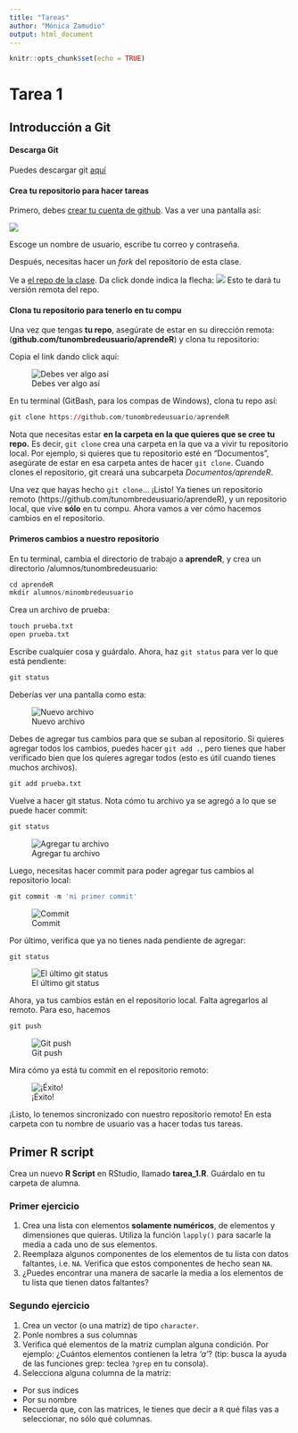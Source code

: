 ---
title: "Tareas"
author: "Mónica Zamudio"
output: html_document
---

```{r setup, include=FALSE}
knitr::opts_chunk$set(echo = TRUE)
```

# Tarea 1
## Introducción a Git
#### Descarga Git

Puedes descargar git [aquí](https://git-scm.com/downloads)

#### Crea tu repositorio para hacer tareas

Primero, debes [crear tu cuenta de github](github.com). Vas a ver una pantalla así:

![](../img/abre_cuenta.png) 

Escoge un nombre de usuario, escribe tu correo y contraseña.

Después, necesitas hacer un *fork* del repositorio de esta clase.

Ve a [el repo de la clase](https://github.com/monzalo14/aprendeR). Da click donde indica la flecha: ![](../img/fork_repo.png) Esto te dará tu versión remota del repo. 

#### Clona tu repositorio para tenerlo en tu compu

Una vez que tengas **tu repo**, asegúrate de estar en su dirección remota: (**github.com/tunombredeusuario/aprendeR**) y clona tu repositorio: 

Copia el link dando click aquí:

![Debes ver algo así](../img/clone_repo.png)

En tu terminal (GitBash, para los compas de Windows), clona tu repo así:

```{r, eval = F}
git clone https://github.com/tunombredeusuario/aprendeR
```

Nota que necesitas estar **en la carpeta en la que quieres que se cree tu repo.** Es decir, `git clone` crea una carpeta en la que va a vivir tu repositorio local. Por ejemplo, si quieres que tu repositorio esté en "Documentos", asegúrate de estar en esa carpeta antes de hacer `git clone`. Cuando clones el repositorio, git creará una subcarpeta *Documentos/aprendeR*. 

Una vez que hayas hecho `git clone`... ¡Listo! Ya tienes un repositorio remoto (https://github.com/tunombredeusuario/aprendeR), y un repositorio local, que vive **sólo** en tu compu.
Ahora vamos a ver cómo hacemos cambios en el repositorio. 

#### Primeros cambios a nuestro repositorio

En tu terminal, cambia el directorio de trabajo a **aprendeR**, y crea un directorio /alumnos/tunombredeusuario:

```{r, eval = F}
cd aprendeR
mkdir alumnos/minombredeusuario
```

Crea un archivo de prueba:

```{r, eval = F}
touch prueba.txt
open prueba.txt
```

Escribe cualquier cosa y guárdalo.
Ahora, haz `git status` para ver lo que está pendiente:

```{r, eval = F}
git status
```

Deberías ver una pantalla como esta:

![Nuevo archivo](../img/2_git_status.png)

Debes de agregar tus cambios para que se suban al repositorio. Si quieres agregar todos los cambios, puedes hacer `git add .`, pero tienes que haber verificado bien que los quieres agregar todos (esto es útil cuando tienes muchos archivos).

```{r, eval = F}
git add prueba.txt
```

Vuelve a hacer git status. Nota cómo tu archivo ya se agregó a lo que se puede hacer commit:

```{r, eval = F}
git status
```

![Agregar tu archivo](../img/3_git_add_status.png)

Luego, necesitas hacer commit para poder agregar tus cambios al repositorio local:

```{r, eval = F}
git commit -m 'mi primer commit'
```

![Commit](../img/4_git_commit.png)

Por último, verifica que ya no tienes nada pendiente de agregar:

```{r, eval = F}
git status
```

![El último git status](../img/5_git_status.png)

Ahora, ya tus cambios están en el repositorio local. Falta agregarlos al remoto. Para eso, hacemos

```{r, eval = F}
git push
```

![Git push](../img/6_git_push.png)

Mira cómo ya está tu commit en el repositorio remoto:

![¡Éxito!](../img/done_first_commit.png)

¡Listo, lo tenemos sincronizado con nuestro repositorio remoto! 
En esta carpeta con tu nombre de usuario vas a hacer todas tus tareas. 

## Primer R script

Crea un nuevo **R Script** en RStudio, llamado **tarea_1.R**. Guárdalo en tu carpeta de alumna. 

### Primer ejercicio
1. Crea una lista con elementos **solamente numéricos**, de elementos y dimensiones que quieras. Utiliza la función `lapply()` para sacarle la media a cada uno de sus elementos. 
2. Reemplaza algunos componentes de los elementos de tu lista con datos faltantes, i.e. `NA`. Verifica que estos componentes de hecho sean `NA`. 
3. ¿Puedes encontrar una manera de sacarle la media a los elementos de tu lista que tienen datos faltantes?

### Segundo ejercicio
1. Crea un vector (o una matriz) de tipo `character`. 
2. Ponle nombres a sus columnas
3. Verifica qué elementos de la matriz cumplan alguna condición. Por ejemplo: ¿Cuántos elementos contienen la letra *'a'*? (tip: busca la ayuda de las funciones grep: teclea `?grep` en tu consola).
4. Selecciona alguna columna de la matriz:
  - Por sus índices
  - Por su nombre
  * Recuerda que, con las matrices, le tienes que decir a `R` qué filas vas a seleccionar, no sólo qué   columnas.


